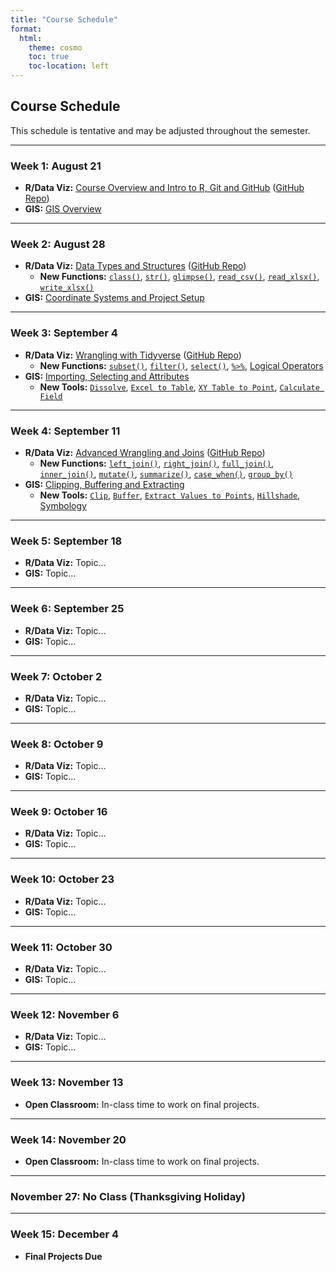 ```yaml
---
title: "Course Schedule"
format:
  html:
    theme: cosmo
    toc: true
    toc-location: left
---
```


## Course Schedule

This schedule is tentative and may be adjusted throughout the semester.

---

### **Week 1: August 21**
* **R/Data Viz:** [Course Overview and Intro to R, Git and GitHub](https://drive.google.com/drive/folders/12QQgopbIIbNqcgfgNd3uNY172IEy_8YL?usp=drive_link) ([GitHub Repo](https://github.com/MMES-R-Course))
* **GIS:** [GIS Overview](https://drive.google.com/drive/folders/1xkkHP6Q8zL9xDxaKtgxIrgxPElL41iZM?usp=drive_link)

---

### **Week 2: August 28**
* **R/Data Viz:** [Data Types and Structures](https://drive.google.com/drive/folders/1tgNqKKxHsKFkgUJz6I8ZCWRoJbFX5OdY?usp=drive_link) ([GitHub Repo](https://github.com/MMES-R-Course/data-types-and-structures))
    * **New Functions:** [`class()`](appendix.qmd#class), [`str()`](appendix.qmd#str), [`glimpse()`](appendix.qmd#glimpse), [`read_csv()`](appendix.qmd#read-csv), [`read_xlsx()`](appendix.qmd#read-xlsx), [`write_xlsx()`](appendix.qmd#write-xlsx)
* **GIS:** [Coordinate Systems and Project Setup](https://drive.google.com/drive/folders/1GzYmQZJvCCuRAmjqH6SLUDo5Oibl7DSE?usp=drive_link)

---

### **Week 3: September 4**
* **R/Data Viz:** [Wrangling with Tidyverse](https://drive.google.com/drive/folders/1F7R4cr1yaR6hpTRCzctKQkslhp_bIysB?usp=drive_link) ([GitHub Repo](https://github.com/MMES-R-Course/wrangling-with-tidyverse))
    * **New Functions:** [`subset()`](appendix.qmd#subset), [`filter()`](appendix.qmd#filter), [`select()`](appendix.qmd#select), [`%>%`](appendix.qmd#pipe), [Logical Operators](appendix.qmd#logical-operators)
* **GIS:** [Importing, Selecting and Attributes](https://drive.google.com/drive/folders/1DRHdC14v6MwCN1hZJfHnfS2xkadauGAY?usp=drive_link)
    * **New Tools:** [`Dissolve`](appendix.qmd#dissolve), [`Excel to Table`](appendix.qmd#excel-to-table), [`XY Table to Point`](appendix.qmd#xy-table-to-point), [`Calculate Field`](appendix.qmd#calculate-field)

---

### **Week 4: September 11**
* **R/Data Viz:** [Advanced Wrangling and Joins](https://drive.google.com/drive/folders/1R7YFHEv9NhFg0fmJk0AkYABHndwY9MEQ?usp=drive_link) ([GitHub Repo](https://github.com/MMES-R-Course/advanced-wrangling-and-joins))
    * **New Functions:** [`left_join()`](appendix.qmd#left-join), [`right_join()`](appendix.qmd#right-join), [`full_join()`](appendix.qmd#full-join), [`inner_join()`](appendix.qmd#inner-join), [`mutate()`](appendix.qmd#mutate), [`summarize()`](appendix.qmd#summarize), [`case_when()`](appendix.qmd#case-when), [`group_by()`](appendix.qmd#group-by)
* **GIS:** [Clipping, Buffering and Extracting](https://drive.google.com/drive/folders/1ZV47CRUvIInoCJko08Cx88E9XcvugXmE?usp=drive_link)
    * **New Tools:** [`Clip`](appendix.qmd#clip), [`Buffer`](appendix.qmd#buffer), [`Extract Values to Points`](appendix.qmd#extract-values-to-points), [`Hillshade`](appendix.qmd#hillshade), [Symbology](appendix.qmd#symbology)

---

### **Week 5: September 18**
* **R/Data Viz:** Topic...
* **GIS:** Topic...

---

### **Week 6: September 25**
* **R/Data Viz:** Topic...
* **GIS:** Topic...

---

### **Week 7: October 2**
* **R/Data Viz:** Topic...
* **GIS:** Topic...

---

### **Week 8: October 9**
* **R/Data Viz:** Topic...
* **GIS:** Topic...

---

### **Week 9: October 16**
* **R/Data Viz:** Topic...
* **GIS:** Topic...

---

### **Week 10: October 23**
* **R/Data Viz:** Topic...
* **GIS:** Topic...

---

### **Week 11: October 30**
* **R/Data Viz:** Topic...
* **GIS:** Topic...

---

### **Week 12: November 6**
* **R/Data Viz:** Topic...
* **GIS:** Topic...

---

### **Week 13: November 13**
* **Open Classroom:** In-class time to work on final projects.

---

### **Week 14: November 20**
* **Open Classroom:** In-class time to work on final projects.

---

### **November 27: No Class (Thanksgiving Holiday)**

---

### **Week 15: December 4**
* **Final Projects Due**


